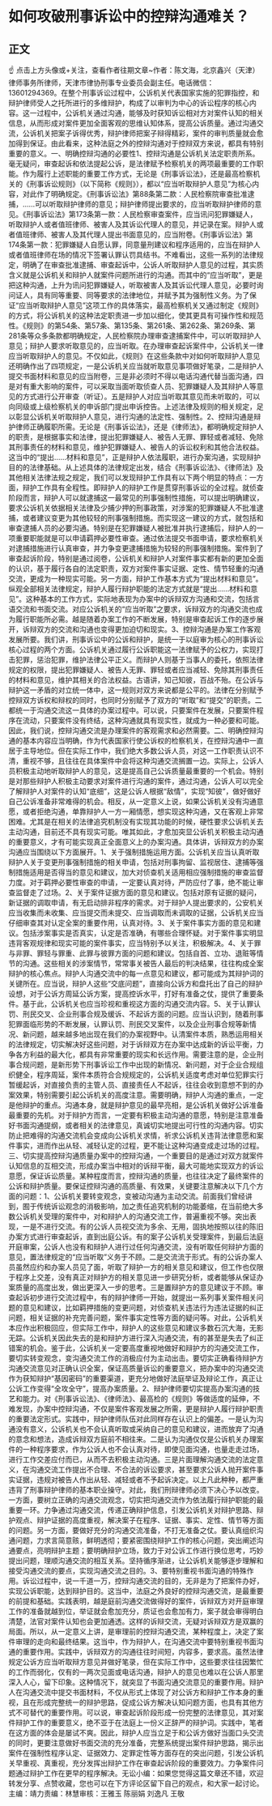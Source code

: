 # 如何攻破刑事诉讼中的控辩沟通难关？
## 正文
☝ 点击上方头像或+关注，查看作者往期文章~作者：陈文海，北京鑫兴（天津）律师事务所律师，天津市律协刑事专业委员会副主任。电话微信：13601294369。在整个刑事诉讼过程中，公诉机关代表国家实施的犯罪指控，和辩护律师受人之托所进行的多维辩护，构成了以审判为中心的诉讼程序的核心内容。这一过程中，公诉机关通过沟通，能够及时获知诉讼相对方对案件认知的相关信息，从而形成对案件更加全面客观的思维认知体系，提高公诉质量。通过沟通交流，公诉机关把案子诉得优秀，辩护律师把案子辩得精彩，案件的审判质量就会愈加得到保证。由此看来，这种法庭之外的控辩沟通对于控辩双方来说，都具有特别重要的意义。一、明确控辩沟通的必要性1、控辩沟通是公诉机关法定职责所系。毫无疑问，审查起诉和依法提起公诉，是法律赋予检察机关的两项最重要的工作职能。作为履行上述职能的重要工作方式，无论是《刑事诉讼法》，还是最高检察机关的《刑事诉讼规则》（以下简称《规则》），都以“应当听取辩护人意见”为核心内容，对此作了明确规定。《刑事诉讼法》第88条第二款：人民检察院审查批准逮捕，……可以听取辩护律师的意见；辩护律师提出要求的，应当听取辩护律师的意见。《刑事诉讼法》第173条第一款：人民检察审查案件，应当讯问犯罪嫌疑人，听取辩护人或者值班律师、被害人及其诉讼代理人的意见，并记录在案。辩护人或者值班律师、被害人及其代理人提出书面意见的，应当附卷。《刑事诉讼法》第174条第一款：犯罪嫌疑人自愿认罪，同意量刑建议和程序适用的，应当在辩护人或者值班律师在场的情况下签署认罪认罚具结书。不难看出，这些一系列的法律规定，明确了在审查批准逮捕、审查起诉中，公诉人听取辩护人意见的过程，其实质含义就是公诉机关和辩护人就案件问题所进行的沟通。而其中的“应当听取”，更是把这种沟通，上升为讯问犯罪嫌疑人，听取被害人及其诉讼代理人意见，必要时询问证人，具有同等重要、同等要求的法律地位，并赋予其为强制性义务。为了保证“应当听取辩护人意见”这项工作的具体落实，最高检察机关又通过制定《规则》的方式，将公诉机关的这种法定职责进一步加以细化，使其更具有可操作性和规范性。《规则》的第54条、第57条、第135条、第261条、第262条、第269条、第281条等众多条款都明确规定，人民检察院办理审查逮捕案件中，可以听取辩护人意见；辩护人要求听取意见的，应当听取。在办理审查起诉案件中，公诉机关一律应当听取辩护人的意见。不仅如此，《规则》在这些条款中对如何听取辩护人意见还明确作出了四项规定，一是公诉机关应当就听取意见事项做好笔录，二是辩护人提交书面材料和意见的应当附卷，三是非必须时不得以电话沟通代替当面沟通，四是对有重大影响的案件，可以采取当面听取侦查人员、犯罪嫌疑人及其辩护人等意见的方式进行公开审查（听证）。五是辩护人对应当听取其意见而未听取的，可以向同级或上级检察机关的申诉部门提出申诉控告。上述法律及规则的相关规定，足以彰显公诉机关听取辩护人意见，进行沟通的法定性、强制性。2、控辩沟通是辩护律师正确履职所需。无论是《刑事诉讼法》，还是《律师法》，都明确规定辩护人的职责，是根据事实和法律，提出犯罪嫌疑人、被告人无罪、罪轻或者减轻、免除其刑事责任的材料和意见，维护犯罪嫌疑人、被告人的诉讼权利和其他合法权益。这当中的“提出……材料和意见”，正是辩护人依法履职，进行办案沟通，实现辩护目的的法律基础。从上述具体的法律规定出发，结合《刑事诉讼法》、《律师法》及其他相关法律法规之规定，我们可以发现辩护工作具有以下两个明显的特点：一方面，辩护工作具有全程性。即辩护人的辩护工作是贯穿刑事诉讼的全过程。就侦查阶段而言，辩护人可以就逮捕这一最常见的刑事强制性措施，可以提出明确建议，要求公诉机关依据相关法律及少捕少押的刑事政策，对涉案的犯罪嫌疑人不批准逮捕，或者建议变更为其他较轻的刑事强制措施。而实现这一建议的方式，就包括和审查逮捕人员的必要沟通。特别是在犯罪嫌疑人被批准并执行逮捕后，辩护人的一项重要职能就是可以申请羁押必要性审查。通过依法提交书面申请，要求检察机关对逮捕措施进行认真审查，并力争变更逮捕措施为较轻的刑事强制措施。案件到了审查起诉阶段，特别是通过阅卷，公诉机关和辩护人对案件事实都有新的更加全面的认识，基于履行各自的法定职责，双方对案件事实证据、定性、情节轻重的沟通交流，更成为一种现实可能。另一方面，辩护工作基本方式为“提出材料和意见”。纵观全部相关法律规定，辩护人履行辩护职能的法定方式就是“提出……材料和意见”。这种基本的工作方式，实际地表现为办案中的诉辩双方沟通和交流，包括言语交流和书面交流。对应公诉机关的“应当听取”之要求，诉辩双方的沟通交流也成为履行职能所必需。越是随着办案工作的不断发展，特别是审查起诉工作的逐步展开，诉辩双方的交流和沟通也变得更加迫切和现实。3、控辩沟通是办案工作客观发展所要。我们讲，刑事诉讼中的公诉和辩护，是统一于以庭审为核心的刑事诉讼核心过程的两个方面。公诉机关通过履行公诉职能这一法律赋予的公权力，实现打击犯罪，惩治犯罪，维护法律公平正义。而辩护人则基于当事人的委托，依照法律规定的权限，提出犯罪嫌疑人、被告人无罪、罪轻或者应当减轻、免除其刑事责任的材料和意见，维护其相关的合法权益。古语讲，知己知彼，百战不殆。在公诉与辩护这一矛盾的对立统一体中，这一规则对双方来说都是公平的。法律在分别赋予控辩双方诉权和辩权的同时，也同时分别赋予了双方的“听取”和“提交”的职责。二都统一于沟通交流这一具体的办案过程中。可以说，只要案件在发展，只要案件程序在流动，只要案件没有终结，这种沟通就具有现实性，就成为一种必要和可能。因此，我们说，控辩沟通交流是办理案件的客观需求和必然需要。二、明确控辩沟通的基本内容应当明确，作为代表国家行使公诉权的检察机关，在控辩沟通中一直居于主导地位。但在实际工作中，我们绝大多数公诉人员，对这一工作职责认识不清，重视不够，且往往在具体案件中会将这种沟通交流搁置一边。实际上，公诉人员积极主动地听取辩护人的意见，这是提高自己公诉质量最重要的一个机会。特别是对那些辩护人积极主动要求对案件进行沟通的案件，通过沟通，公诉人可以完全了解辩护人对案件的认知“底细”，这是公诉人根据“敌情”，实现“知彼”，做好做好自己公诉准备非常难得的机会。相反，从一定意义上说，如果公诉机关没有沟通意愿，或者拒绝沟通，单靠辩护人一方一厢情愿，想实现这种沟通，又在客观上非常困难。尤其是在相关的法律追究机制没有实现其功能的时候，硬性要求公诉机关去主动沟通，目前还不具有现实可能。唯其如此，才愈加突显公诉机关积极主动沟通的重要意义，才有可能实现真正全面意义上的办案沟通。具体讲，诉辩双方的办案沟通应当围绕以下方面展开。1、关于强制措施运用方面。公诉机关应当认真听取辩护人关于变更刑事强制措施的相关申请，包括对刑事拘留、监视居住、逮捕等强制措施适用是否得当的意见和建议，加大对侦查机关适用相应强制措施的审查监督力度。对于羁押必要性审查的申请，一定要认真对待，严防应付了事，绝不能让审查监督走了过场。2、关于案件证据方面的意见和建议。包括对原有证据的疑问，新证据的调取申请，有无启动排非程序的需求。对于辩护人提出要求的，公安机关应当收集而未收集、应当提交而未提交、应当调取而未调取的证据，公诉机关应当仔细审查其对认定全案的重要作用，认真对待。3、关于案件事实方面的意见和建议。包括涉案事实是否真实，认定是否准确，有哪些合理怀疑。对于案件事实明显违背客观规律和现实可能的案件事实，应当特别予以关注，积极解决。4、关于罪与非罪、罪轻与罪重、此罪与彼罪方面的问题和建议。包括自首、立功、退赃等情节的沟通。这些相关的涉案情节，常常事关被告人最后的判决结果，往往构成全案辩护的核心焦点。辩护人沟通交流中的每一点意见和建议，都可能成为其辩护词的关键所在。应当说，辩护人这些“交底问题”，直接向公诉方和盘托出了自己的辩护设想，对于公诉方周延公诉方案，提高控诉水平，打好有准备之仗，提供了重要条件。基于此，公诉机关也应当珍视和重视这方面的沟通交流内容。5、关于认罪认罚、刑民交叉、企业刑事合规及缓诉、不起诉方面的问题。应当认识到，随着刑事犯罪面临形势的不断发展，认罪认罚、刑民交叉案件，以及企业刑事合规等新情况、新问题，越来越多地出现在我们的办案视野中。认清案件本质，熟悉运用相关的法律规定，切实解决好这些问题，对于诉辩双方在办案中达成新的诉讼平衡，力争各方利益的最大化，都具有非常重要的现实和长远作用。需要注意的是，企业刑事合规问题，是新形势下刑事诉讼工作中出现的新情况、新问题，对于企业合规组织健全，程序周延，案件本质符合合规规定的，公诉机关适度考虑对单位犯罪实行暂缓起诉，对直接负责的主管人员、直接责任人不起诉，往往会收到意想不到的办案效果，特别需要引起公诉机关的高度注意。需要明确，辩护人沟通的重点，一定是他辩护的重点。沟通本身，就是辩护意见的最早亮相，是公诉机关做好公诉准备最重要的先机。对于辩护方而言，一定要有积极主动沟通的意愿，特别是注意准备好书面沟通提纲，或者相关的法律意见，真诚切实地提出可行性的沟通内容。切实防止把难得的沟通交流机会变成向公诉机关求情，祈求公诉机关违背法律意愿和案件事实，进而作出从轻、减轻认定的过程，更不能让这种沟通变成走过场的过程。三、切实提高控辩沟通质量办案中的控辩沟通，一个重要目的是通过对双方就案件认知信息的互相交流，形成办案当中相对的诉辩平衡，最大可能地实现双方的诉讼意愿，保证诉讼质量。某种程度而言，控辩沟通的质量，也往往决定了最终案件的公诉和辩护质量。要保证控辩沟通的高质量、有效果，关键要注意解决以下几个方面的问题：1、公诉机关要转变观念，变被动沟通为主动交流。前面我们曾经讲到，囿于传统诉讼观念的消极影响，加之责任追究机制的功能萎缩，在当前绝大多数公诉机关受理的案件中，对和辩护人的沟通交流工作，普遍重视不够。突出表现，一是不进行交流。有的公诉人员视交流为多余、无用，固执地按照以往的陈旧办案方式进行审查起诉，直到出庭公诉。有的案子公诉机关受理案件，到最后法庭开庭审案，公诉人也没有和辩护人进行过任何沟通交流，没有听取任何辩护方面的意见，置法律规定的“应当听取”义务于不顾。二是交流流于形式。有的公诉办案人员虽然应约和办案人员见了面，听取了辩护一方的相关意见和建议，但工作也仅限于程序上交差，没有真正对辩护方的相关意见进一步研究分析，或者能够从保证办案质量的高度出发，做出更深入一步的思考。三是置辩护方的意见建议于不顾。审查起诉初步进行交流过程中，有的辩护律师一开始，就提出一系列事关案件相关问题的意见和建议，比如羁押措施的变更问题，对侦查机关违法行为违法证据的纠正问题，相关证据的补充完善问题，案件事实定性等方面的疑问等。对此，公诉机关本应作出积极回应，但实际工作中，辩护人的这些意见和建议多数石沉大海，无影无踪。公诉机关因此失去的是和辩护方进行深入沟通交流，有的甚至是失去了纠正错案的机会。鉴于此，公诉机关一定要高度重视地做好和辩护方的沟通交流工作，要切实转变观念，变沟通交流工作的消极应付为主动出击。要切实正确看待辩护方沟通交流意见对正确认识全案，保证高质量诉讼的重要意义，把办案中的沟通交流作为获知辩护“基因密码”的重要渠道，更充分地做好法庭举证及辩论工作，真正让公诉工作变得“全攻全守”，提高办案质量。2、辩护律师要切实提高办案沟通的技艺和能力。对《刑事诉讼法》、《律师法》、最高检的《规则》等做适度的延伸，不难发现，办案中控辩沟通，不仅是案件客观发展之所需，更是辩护人履行辩护职责的重要法定形式。实践中，辩护律师队伍对此同样存在认识上的偏差。一是认为沟通没有意义，公诉机关也不会认真听取或采纳自己的意见和建议，进而放弃了沟通的意念和想法，造成诉辩双方庭前不相往来。二是认为沟通仅仅是公诉机关办理案件的一种程序要求，作为公诉人也不会认真对待，即使见面沟通，也量走走过场，进行工作交差应付而已，从而不去积极主动沟通。三是片面理解沟通交流的法定意义，在沟通交流工作提出不合理、不合法的诉讼要求，甚至要求公诉人抛开案件事实证据，违规对被告人作出从轻、减轻或者不予起诉决定。以上凡此种种，都严重违背了刑事辩护律师的基本职业操守。对此，我们刑辩律师必须下决心予以改变。一方面，要树立正确的沟通交流观念，切实把沟通交流作为依法履行辩护职能的最重要一环。力争通过沟通交流，传递正确辩护信息，引发公诉机关对辩护思路、辩护观点、辩护证据的高度重视，解决案子在程序、证据、事实、定性、情节等方面的问题。另一方面，要做好充分的沟通交流准备，不打无准备之仗。要认真组织沟通问题，力求言简意赅，鲜明透彻；要紧密围绕辩护工作的核心问题，突出阐述沟通要点，亮明辩护主题；要明确辩护立场，致力于对公诉工作进行换位思考，巧妙提出问题，理顺沟通交流的相互关系。坚持循序渐进，让公诉机关能够逐步理解和接受沟通交流的要点，实现沟通交流之目的。3、要特别重视书面沟通的特殊作用。诉讼过程中，说一千道一万，控辩沟通交流的目的，无非是为了把案件办好，实现公诉职能，达到辩护目的。这当中，法庭之外良好的控辩沟通交流，是最重要的前提和基础。实践表明，越是庭前沟通交流做得好的案件，诉辩双方对开庭审理工作的准备就越到位，举证就会愈加充分，质证也会愈加有力，案子就会审得明白清楚，法官对案件认知也会更加通透。这样的诉辩交流，无疑对诉辩双方是双赢的局面。所以，从一定意义上讲，是审理前的控辩沟通交流，某种程度上，决定了案件审理的走向和最终结果。这当中，作为辩护人，在沟通交流中要特别重视书面沟通的重要作用。实践中，诉辩双方的沟通往往时间短，内容多，要求高。虽然法律规定公诉方应当听取辩方意见并做好笔录，但在实际工作中，这些要求往往因繁忙的工作而弱化，仅有的一两次见面或电话沟通，辩护人的意见也难以在公诉人那里深入人心，留下印象。这种情况下，就突显了书面沟通交流意见的重要作用。辩护人在沟通交流中提交书面材料，不仅从形式上体现了对公诉方和辩护工作本身的重视，且在形成完整统一的辩护思路，促成公诉方解决认知问题方面，也具有其他方式不可替代的重要作用。可以说，审查起诉阶段形成一份完整的法律意见，其对案件辩护工作的重要意义，绝不亚于在法庭上一份义正辞严的辩护词。实践中，笔者在这方面的体会是屡试不爽。因此，辩护人应当立足于和公诉方做好当面口头交流的同时，更要注意做好书面交流的充分准备，完整系统提出案件辩护思路，揭示出案件在强制性程序认定、证据效力、定罪定性等方面存在的突出问题，引发公诉机关早重视、真重视，充分发挥出辩护工作在审查起诉阶段的重要效力。力争案件问题通过辩护工作在更早的程序解决。无讼小编：如果您觉得这篇文章还不错，欢迎转发分享、点赞收藏，您也可以在下方评论区留下自己的观点，和大家一起讨论。主编：靖力责编：林慧审核：王雅玉 陈丽娟 刘逸凡 王敬